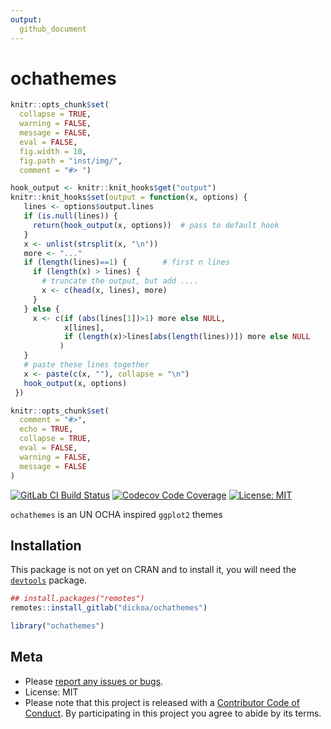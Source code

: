 ```yaml
---
output:
  github_document
---
```


ochathemes
============

<!-- README.md is generated from README.Rmd. Please edit that file -->

```r
knitr::opts_chunk$set(
  collapse = TRUE,
  warning = FALSE,
  message = FALSE,
  eval = FALSE,
  fig.width = 10,
  fig.path = "inst/img/",
  comment = "#> ")

hook_output <- knitr::knit_hooks$get("output")
knitr::knit_hooks$set(output = function(x, options) {
   lines <- options$output.lines
   if (is.null(lines)) {
     return(hook_output(x, options))  # pass to default hook
   }
   x <- unlist(strsplit(x, "\n"))
   more <- "..."
   if (length(lines)==1) {        # first n lines
     if (length(x) > lines) {
       # truncate the output, but add ....
       x <- c(head(x, lines), more)
     }
   } else {
     x <- c(if (abs(lines[1])>1) more else NULL,
            x[lines],
            if (length(x)>lines[abs(length(lines))]) more else NULL
           )
   }
   # paste these lines together
   x <- paste(c(x, ""), collapse = "\n")
   hook_output(x, options)
 })

knitr::opts_chunk$set(
  comment = "#>",
  echo = TRUE,
  collapse = TRUE,
  eval = FALSE,
  warning = FALSE,
  message = FALSE
)
```

[![GitLab CI Build Status](https://gitlab.com/dickoa/ochathemes/badges/master/build.svg)](https://gitlab.com/dickoa/ochathemes/pipelines) 
[![Codecov Code Coverage](https://codecov.io/gl/dickoa/ochathemes/branch/master/graph/badge.svg)](https://codecov.io/gl/dickoa/ochathemes)
[![License: MIT](https://img.shields.io/badge/License-MIT-yellow.svg)](https://opensource.org/licenses/MIT)

`ochathemes` is an UN OCHA inspired `ggplot2` themes

## Installation

This package is not on yet on CRAN and to install it, you will need the [`devtools`](https://github.com/r-lib/devtools) package.

```r
## install.packages("remotes") 
remotes::install_gitlab("dickoa/ochathemes")
```

```r
library("ochathemes")
```

## Meta

* Please [report any issues or bugs](https://gitlab.dickoa/ochathemes/issues).
* License: MIT
* Please note that this project is released with a [Contributor Code of Conduct](CONDUCT.md). By participating in this project you agree to abide by its terms.
